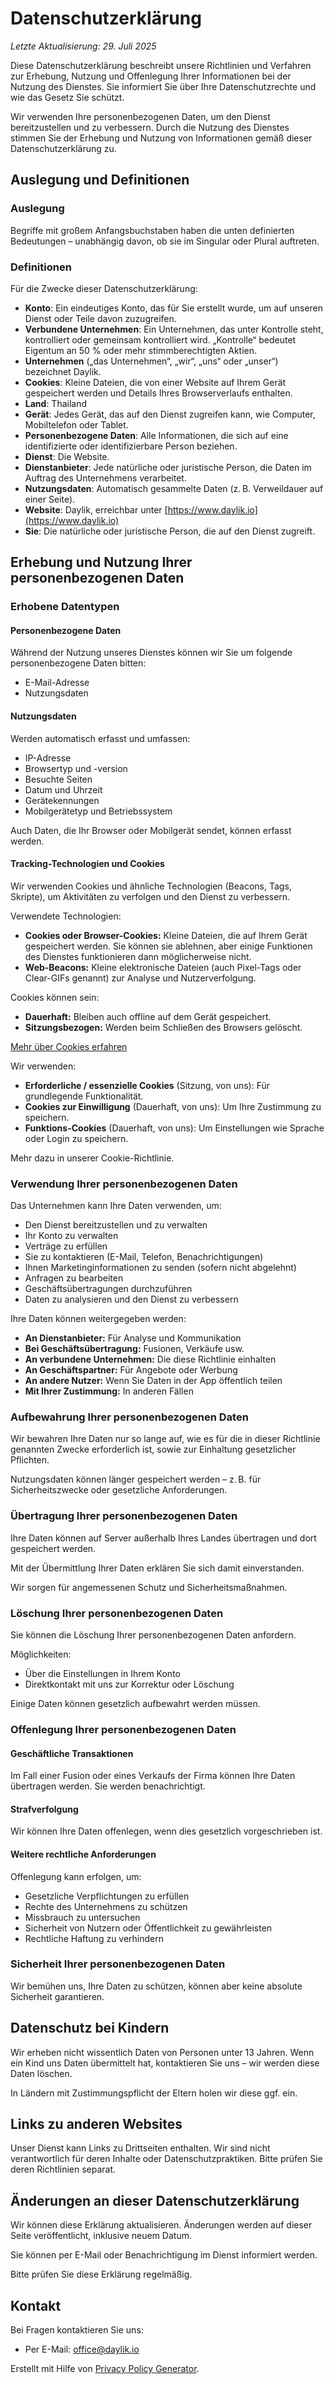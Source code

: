 # Datenschutzerklärung

_Letzte Aktualisierung: 29. Juli 2025_

Diese Datenschutzerklärung beschreibt unsere Richtlinien und Verfahren zur Erhebung, Nutzung und Offenlegung Ihrer Informationen bei der Nutzung des Dienstes. Sie informiert Sie über Ihre Datenschutzrechte und wie das Gesetz Sie schützt.

Wir verwenden Ihre personenbezogenen Daten, um den Dienst bereitzustellen und zu verbessern. Durch die Nutzung des Dienstes stimmen Sie der Erhebung und Nutzung von Informationen gemäß dieser Datenschutzerklärung zu.

## Auslegung und Definitionen

### Auslegung

Begriffe mit großem Anfangsbuchstaben haben die unten definierten Bedeutungen – unabhängig davon, ob sie im Singular oder Plural auftreten.

### Definitionen

Für die Zwecke dieser Datenschutzerklärung:

- **Konto**: Ein eindeutiges Konto, das für Sie erstellt wurde, um auf unseren Dienst oder Teile davon zuzugreifen.
- **Verbundene Unternehmen**: Ein Unternehmen, das unter Kontrolle steht, kontrolliert oder gemeinsam kontrolliert wird. „Kontrolle“ bedeutet Eigentum an 50 % oder mehr stimmberechtigten Aktien.
- **Unternehmen** („das Unternehmen“, „wir“, „uns“ oder „unser“) bezeichnet Daylik.
- **Cookies**: Kleine Dateien, die von einer Website auf Ihrem Gerät gespeichert werden und Details Ihres Browserverlaufs enthalten.
- **Land**: Thailand
- **Gerät**: Jedes Gerät, das auf den Dienst zugreifen kann, wie Computer, Mobiltelefon oder Tablet.
- **Personenbezogene Daten**: Alle Informationen, die sich auf eine identifizierte oder identifizierbare Person beziehen.
- **Dienst**: Die Website.
- **Dienstanbieter**: Jede natürliche oder juristische Person, die Daten im Auftrag des Unternehmens verarbeitet.
- **Nutzungsdaten**: Automatisch gesammelte Daten (z. B. Verweildauer auf einer Seite).
- **Website**: Daylik, erreichbar unter [https://www.daylik.io](https://www.daylik.io)
- **Sie**: Die natürliche oder juristische Person, die auf den Dienst zugreift.

## Erhebung und Nutzung Ihrer personenbezogenen Daten

### Erhobene Datentypen

#### Personenbezogene Daten

Während der Nutzung unseres Dienstes können wir Sie um folgende personenbezogene Daten bitten:

- E-Mail-Adresse
- Nutzungsdaten

#### Nutzungsdaten

Werden automatisch erfasst und umfassen:

- IP-Adresse
- Browsertyp und -version
- Besuchte Seiten
- Datum und Uhrzeit
- Gerätekennungen
- Mobilgerätetyp und Betriebssystem

Auch Daten, die Ihr Browser oder Mobilgerät sendet, können erfasst werden.

#### Tracking-Technologien und Cookies

Wir verwenden Cookies und ähnliche Technologien (Beacons, Tags, Skripte), um Aktivitäten zu verfolgen und den Dienst zu verbessern.

Verwendete Technologien:

- **Cookies oder Browser-Cookies:** Kleine Dateien, die auf Ihrem Gerät gespeichert werden. Sie können sie ablehnen, aber einige Funktionen des Dienstes funktionieren dann möglicherweise nicht.
- **Web-Beacons:** Kleine elektronische Dateien (auch Pixel-Tags oder Clear-GIFs genannt) zur Analyse und Nutzerverfolgung.

Cookies können sein:

- **Dauerhaft:** Bleiben auch offline auf dem Gerät gespeichert.
- **Sitzungsbezogen:** Werden beim Schließen des Browsers gelöscht.

[Mehr über Cookies erfahren](https://www.termsfeed.com/blog/cookies/#What_Are_Cookies)

Wir verwenden:

- **Erforderliche / essenzielle Cookies** (Sitzung, von uns): Für grundlegende Funktionalität.
- **Cookies zur Einwilligung** (Dauerhaft, von uns): Um Ihre Zustimmung zu speichern.
- **Funktions-Cookies** (Dauerhaft, von uns): Um Einstellungen wie Sprache oder Login zu speichern.

Mehr dazu in unserer Cookie-Richtlinie.

### Verwendung Ihrer personenbezogenen Daten

Das Unternehmen kann Ihre Daten verwenden, um:

- Den Dienst bereitzustellen und zu verwalten
- Ihr Konto zu verwalten
- Verträge zu erfüllen
- Sie zu kontaktieren (E-Mail, Telefon, Benachrichtigungen)
- Ihnen Marketinginformationen zu senden (sofern nicht abgelehnt)
- Anfragen zu bearbeiten
- Geschäftsübertragungen durchzuführen
- Daten zu analysieren und den Dienst zu verbessern

Ihre Daten können weitergegeben werden:

- **An Dienstanbieter:** Für Analyse und Kommunikation
- **Bei Geschäftsübertragung:** Fusionen, Verkäufe usw.
- **An verbundene Unternehmen:** Die diese Richtlinie einhalten
- **An Geschäftspartner:** Für Angebote oder Werbung
- **An andere Nutzer:** Wenn Sie Daten in der App öffentlich teilen
- **Mit Ihrer Zustimmung:** In anderen Fällen

### Aufbewahrung Ihrer personenbezogenen Daten

Wir bewahren Ihre Daten nur so lange auf, wie es für die in dieser Richtlinie genannten Zwecke erforderlich ist, sowie zur Einhaltung gesetzlicher Pflichten.

Nutzungsdaten können länger gespeichert werden – z. B. für Sicherheitszwecke oder gesetzliche Anforderungen.

### Übertragung Ihrer personenbezogenen Daten

Ihre Daten können auf Server außerhalb Ihres Landes übertragen und dort gespeichert werden.

Mit der Übermittlung Ihrer Daten erklären Sie sich damit einverstanden.

Wir sorgen für angemessenen Schutz und Sicherheitsmaßnahmen.

### Löschung Ihrer personenbezogenen Daten

Sie können die Löschung Ihrer personenbezogenen Daten anfordern.

Möglichkeiten:

- Über die Einstellungen in Ihrem Konto
- Direktkontakt mit uns zur Korrektur oder Löschung

Einige Daten können gesetzlich aufbewahrt werden müssen.

### Offenlegung Ihrer personenbezogenen Daten

#### Geschäftliche Transaktionen

Im Fall einer Fusion oder eines Verkaufs der Firma können Ihre Daten übertragen werden. Sie werden benachrichtigt.

#### Strafverfolgung

Wir können Ihre Daten offenlegen, wenn dies gesetzlich vorgeschrieben ist.

#### Weitere rechtliche Anforderungen

Offenlegung kann erfolgen, um:

- Gesetzliche Verpflichtungen zu erfüllen
- Rechte des Unternehmens zu schützen
- Missbrauch zu untersuchen
- Sicherheit von Nutzern oder Öffentlichkeit zu gewährleisten
- Rechtliche Haftung zu verhindern

### Sicherheit Ihrer personenbezogenen Daten

Wir bemühen uns, Ihre Daten zu schützen, können aber keine absolute Sicherheit garantieren.

## Datenschutz bei Kindern

Wir erheben nicht wissentlich Daten von Personen unter 13 Jahren. Wenn ein Kind uns Daten übermittelt hat, kontaktieren Sie uns – wir werden diese Daten löschen.

In Ländern mit Zustimmungspflicht der Eltern holen wir diese ggf. ein.

## Links zu anderen Websites

Unser Dienst kann Links zu Drittseiten enthalten. Wir sind nicht verantwortlich für deren Inhalte oder Datenschutzpraktiken. Bitte prüfen Sie deren Richtlinien separat.

## Änderungen an dieser Datenschutzerklärung

Wir können diese Erklärung aktualisieren. Änderungen werden auf dieser Seite veröffentlicht, inklusive neuem Datum.

Sie können per E-Mail oder Benachrichtigung im Dienst informiert werden.

Bitte prüfen Sie diese Erklärung regelmäßig.

## Kontakt

Bei Fragen kontaktieren Sie uns:

- Per E-Mail: [office@daylik.io](mailto:office@daylik.io)

Erstellt mit Hilfe von [Privacy Policy Generator](https://www.termsfeed.com/privacy-policy-generator/).
